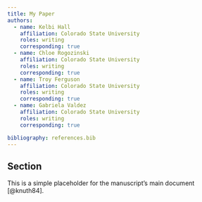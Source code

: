 ```yaml
---
title: My Paper
authors:
  - name: Kelbi Hall
    affiliation: Colorado State University 
    roles: writing
    corresponding: true
  - name: Chloe Rogozinski
    affiliation: Colorado State University
    roles: writing
    corresponding: true
  - name: Troy Ferguson
    affiliation: Colorado State University
    roles: writing
    corresponding: true
  - name: Gabriela Valdez
    affiliation: Colorado State University
    roles: writing
    corresponding: true

bibliography: references.bib
---
```


## Section
This is a simple placeholder for the manuscript's main document [@knuth84].
